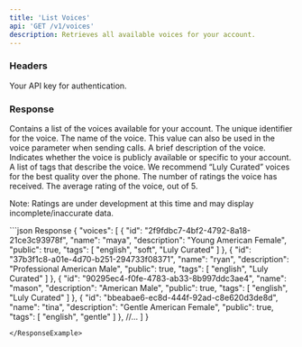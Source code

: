```yaml
---
title: 'List Voices'
api: 'GET /v1/voices'
description: Retrieves all available voices for your account.
---
```


### Headers

<ParamField header="authorization" type="string" required={true}>
    Your API key for authentication.
</ParamField>


### Response

<ResponseField name="voices" type="array">
    Contains a list of the voices available for your account.
</ResponseField>

<ResponseField name="voices[].id" type="string">
    The unique identifier for the voice.
</ResponseField>

<ResponseField name="voices[].name" type="string">
    The name of the voice. This value can also be used in the voice parameter when sending calls.
</ResponseField>

<ResponseField name="voices[].description" type="string">
    A brief description of the voice.
</ResponseField>

<ResponseField name="voices[].public" type="boolean">
    Indicates whether the voice is publicly available or specific to your account.
</ResponseField>

<ResponseField name="voices[].tags" type="array">
    A list of tags that describe the voice. We recommend “Luly Curated” voices for the best quality over the phone.
</ResponseField>

<ResponseField name="voices[].total_ratings" type="number">
    The number of ratings the voice has received.
</ResponseField>

<ResponseField name="voices[].average_rating" type="number">
    The average rating of the voice, out of 5.
</ResponseField>

Note: Ratings are under development at this time and may display incomplete/inaccurate data.

<ResponseExample>
```json Response
{
    "voices": [
        {
            "id": "2f9fdbc7-4bf2-4792-8a18-21ce3c93978f",
            "name": "maya",
            "description": "Young American Female",
            "public": true,
            "tags": [
                "english",
                "soft",
                "Luly Curated"
            ]
        },
        {
            "id": "37b3f1c8-a01e-4d70-b251-294733f08371",
            "name": "ryan",
            "description": "Professional American Male",
            "public": true,
            "tags": [
                "english",
                "Luly Curated"
            ]
        },
        {
            "id": "90295ec4-f0fe-4783-ab33-8b997ddc3ae4",
            "name": "mason",
            "description": "American Male",
            "public": true,
            "tags": [
                "english",
                "Luly Curated"
            ]
        },
        {
            "id": "bbeabae6-ec8d-444f-92ad-c8e620d3de8d",
            "name": "tina",
            "description": "Gentle American Female",
            "public": true,
            "tags": [
                "english",
                "gentle"
            ]
        },
        //...
    ]
}

```
</ResponseExample>